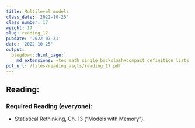 ```yaml
---
title: Multilevel models
class_date: '2022-10-25'
class_number: 17
weight: 17
slug: reading_17
pubdate: '2022-07-31'
date: '2022-10-25'
output:
  blogdown::html_page:
    md_extensions: +tex_math_single_backslash+compact_definition_lists
pdf_url: /files/reading_asgts/reading_17.pdf
---
```

## Reading:

### Required Reading (everyone):

* Statistical Rethinking, Ch. 13 ("Models with Memory").

